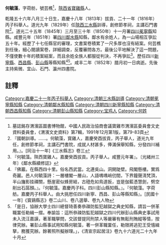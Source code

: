 {{明清人物信息框
| 姓名 = 何毓藻
| 原名 = 
| 圖片名稱=  
| 圖片大小 = 220px
| 圖片說明 =  
| 最高職務 = [[四川|四川]][[鄰水縣知縣|鄰水縣知縣]]
| 國家 = 大清
| 爵位 =
| 籍貫 = [[陝西省|陝西省]][[寶雞縣|寶雞縣]]
| 族裔 =  
| 旗籍 =  
| 字號 =  字荷舫，號芸樵
| 諡號 = 
| 出生日期 = 乾隆五十六年八月三十日
| 出生地點 =
| 逝世日期 = 咸豐二年（1852年）臘月初一日
| 逝世地點 = 
| 墓葬 = 
| 配偶 =  
| 親屬 =   
| 出身 = 
*  嘉慶二十一年丙子科舉人
| 經歷 = 
| 著作 =  
* 《兼韻辨義畧》五卷。何毓藻初編，丁家俊重輯，羅文俊裁定
*
*
}}
'''何毓藻'''{{BD|1791年|9月27日|1853年|1月9日|}}，字荷舫，號芸樵<ref>墓誌銘存渭濱區圖書博物館，中國人民政治協商會議寶雞市渭濱區委員會文史資料委員會，《渭濱文史資料》第7輯，1991年12月第1版，第79-83頁</ref>，[[陝西省|陝西省]][[寶雞縣|寶雞縣]]人。

乾隆五十六年八月三十日生，嘉慶十八年（1813年）拔貢、二十一年（1816年）丙子科舉人。道光九年（1829年）任[[陝西|陝西]][[三水县_(陕西)|三水縣]]訓導，創修節孝祠，主講石門書院<ref>『國朝訓導。……。何毓藻，寳雞人，嘉慶癸酉拔貢，丙子舉人，道光九年任，創修節孝祠，主講石門書院，成就人材甚多，俸滿保舉知縣，分發四川補用。』。[同治十一年]《三水縣志》卷三</ref>。道光二十五年（1845年）三月至三十年（1850年）十一月署[[四川|四川]][[冕寧縣|冕寧縣]]知縣。咸豐元年（1851年）署[[四川|四川]][[鄰水縣|鄰水縣]]知縣，鄰水有余姓人，為一山場相互爭訟五十年。經歷了十七任縣官的審理，文書案卷積累了一尺多厚也沒有結案。何芸樵到任後，細心閱讀案卷，詳細調查，反覆審問各方。最後公平地解決了這一問題，不僅使數十年的積案結案，而且余姓全族人都服從判決，不再爭訟<ref>『何毓藻。陝西寶雞人。嘉慶癸酉拔貢。丙子舉人。咸豐元年署』。〔光緒卅三年〕《鄰水縣續修誌》</ref>。歷任四川[[新寧縣_(四川)|新寧縣]]、[[西昌縣|西昌縣]]、[[彭山縣|彭山縣]]等縣知縣<ref>『佛巖。在縣西四十里。俗名西武當。北連吳山。洞開陡壁。飛閣懸樓。實爲奇麗。邑人何毓藻詩：一層樓閣一層山，人語喁喁峭仞間，下界鐘聲淸梵頂，半山旛影挂禪關，懸崖密似蜂房結，古磴危如鳥道扳，豈是伽藍憑慧劍，劈空削出石孱顏。』。『何毓藻。嘉慶丙子科。四川彭山縣知縣。』。『何毓藻。字荷舫。嘉慶丙子科舉人。由大挑厯任四川新寧、西昌、彭山等縣知縣』。[民國十一年]《寳鷄縣志》卷二山川、卷八選舉、卷九人物</ref><ref>「是日，協辦大學士四川總督琦善奏叅疎防監犯越獄之典史知縣，請旨一併革職畱任勒緝一摺。奉諭旨：這所叅疎防監犯越獄之四川代辦彭山縣典史事試用未入流汪嘉謨，著革職拏問，交該督提同刑禁人等嚴審有無鬆刑賄縱等情，按律究辦。署彭山縣事試用知縣何毓藻，著一併革職畱任，勒限將逃犯王受憘緝拏，務獲究辦。餘著照所擬辦理。」，《清宣宗起居注》卷九十六道光二十九年十月</ref>。咸丰二年（1852年）腊月初一日病逝。先後主持紫微、宜山、石門、瀛州四書院。
==註釋==
{{reflist}}
{{鄰水縣知縣}}

[[Category:嘉慶二十一年丙子科舉人|Category:嘉慶二十一年丙子科舉人]]
[[Category:清朝三水縣訓導|Category:清朝三水縣訓導]]
[[Category:清朝冕寧縣知縣|Category:清朝冕寧縣知縣]]
[[Category:清朝鄰水縣知縣|Category:清朝鄰水縣知縣]]
[[Category:清朝四川新寧縣知縣|Category:清朝四川新寧縣知縣]]
[[Category:清朝西昌縣知縣|Category:清朝西昌縣知縣]]
[[Category:清朝彭山縣知縣|Category:清朝彭山縣知縣]]
[[Category:宝鸡人|Category:宝鸡人]]
[[Category:何姓|Category:何姓]]